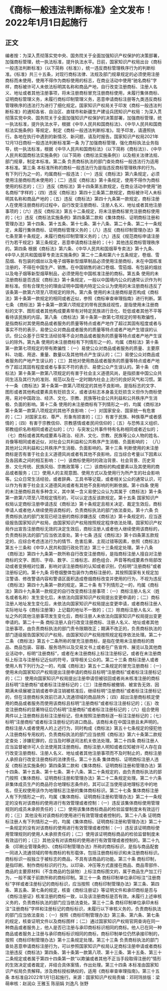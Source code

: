 # 《商标一般违法判断标准》全文发布！2022年1月1日起施行
## 正文
编者按：为深入贯彻落实党中央、国务院关于全面加强知识产权保护的决策部署，加强商标管理，统一执法标准，提升执法水平。日前，国家知识产权局出台《商标一般违法判断标准》（以下简称《标准》），统一违反商标管理秩序行为的判断标准。《标准》共三十五条，对现行商标法律、法规及部门规章规定的必须使用注册商标而未使用，使用不得作为商标使用的标志，在商业活动中使用“驰名商标”字样，商标被许可人未依法标明其名称和商品产地，自行改变注册商标、注册人名义、地址或者其他注册事项，将未注册商标冒充注册商标使用，未履行集体商标、证明商标管理义务，未履行商标印制管理义务，恶意申请商标注册等九类违反商标管理秩序的违法行为进行了细化规定。国家知识产权局关于印发《商标一般违法判断标准》的通知各省、自治区、直辖市和新疆生产建设兵团知识产权局：为深入贯彻落实党中央、国务院关于全面加强知识产权保护的决策部署，加强商标管理，统一执法标准，提升执法水平，根据《中华人民共和国商标法》、《中华人民共和国商标法实施条例》等规定，制定《商标一般违法判断标准》。现予印发，请遵照执行。各地在执行中遇到的新情况、新问题，请及时报告。国家知识产权局2021年12月13日商标一般违法判断标准第一条  为了加强商标管理，强化商标执法业务指导，统一执法标准，根据《中华人民共和国商标法》（以下简称《商标法》）、《中华人民共和国商标法实施条例》（以下简称《商标法实施条例》）以及相关法律法规、部门规章，制定本标准。第二条  负责商标执法的部门查处商标一般违法行为适用本标准。第三条  本标准所称的商标一般违法行为是指违反商标管理秩序的行为。有下列行为之一的，均属商标一般违法：（一）违反《商标法》第六条规定，必须使用注册商标而未使用的；（二）违反《商标法》第十条规定，使用不得作为商标使用的标志的；（三）违反《商标法》第十四条第五款规定，在商业活动中使用“驰名商标”字样的；（四）违反《商标法》第四十三条第二款规定，商标被许可人未标明其名称和商品产地的；（五）违反《商标法》第四十九条第一款规定，商标注册人在使用注册商标的过程中，自行改变注册商标、注册人名义、地址或者其他注册事项的；（六）违反《商标法》第五十二条规定，将未注册商标冒充注册商标使用的；（七）违反《商标法实施条例》第四条第二款和《集体商标、证明商标注册和管理办法》第十四条、第十五条、第十七条、第十八条、第二十条、第二十一条规定，未履行集体商标、证明商标管理义务的；（八）违反《商标印制管理办法》第七条至第十条规定，未履行商标印制管理义务的；（九）违反《规范商标申请注册行为若干规定》第三条规定，恶意申请商标注册的；（十）其他违反商标管理秩序的。第四条  根据《商标法》第六条、《中华人民共和国烟草专卖法》第十九条、《中华人民共和国烟草专卖法实施条例》第二十二条和第六十五条规定，卷烟、雪茄烟、有包装的烟丝以及电子烟等新型烟草制品必须使用注册商标，未在中国核准注册的，不得在中国生产、销售。在中国销售的进口卷烟、雪茄烟、有包装的烟丝以及电子烟等新型烟草制品，必须使用在中国核准注册的商标。第五条  使用的未注册商标是否违反《商标法》第十条规定，一般以中国境内公众的通常认识作为判断标准。但有合理充分的理由证明中国境内特定公众认为使用的未注册商标违反了该条第一款第六项至八项规定的除外。第六条  使用的未注册商标是否构成《商标法》第十条第一款规定的相同或者近似，参照《商标审查审理指南》进行判断。第七条  《商标法》第十条第一款第六项规定的带有民族歧视性，是指使用未注册商标的文字、图形或者其他构成要素带有对特定民族进行丑化、贬低或者其他不平等看待该民族的内容。第八条  《商标法》第十条第一款第七项规定的带有欺骗性，是指商标对其使用商品或者服务的质量等特点或者产地作了超过其固有程度或者与事实不符的表示，易使公众对商品或者服务的质量等特点或者产地产生错误的认识。但公众基于日常生活经验等不会对商品或者服务的质量等特点或者产地产生误认的除外。第九条  使用的未注册商标有下列情形之一的，均属《商标法》第十条第一款第七项规定的带有欺骗性：（一）易使公众对商品或者服务的质量、主要原料、功能、用途、重量、数量以及其他特点产生误认的；（二）易使公众对商品或者服务的产地产生误认的；（三）其他对使用商品或者服务的质量等特点或者产地作了超过其固有程度或者与事实不符的表示、易使公众产生误认的。第十条  《商标法》第十条第一款第八项规定的有害于社会主义道德风尚，是指损害中国公众共同生活及其行为的准则、规范以及在一定时期内社会上流行的良好风气和习惯。第十一条  《商标法》第十条第一款第八项规定的其他不良影响，是指标志的文字、图形或者其他构成要素具有贬损含义，或者该标志本身虽无贬损含义但作为商标使用，易对中国政治、经济、文化、宗教、民族等社会公共利益和公共秩序产生消极、负面的影响。第十二条  使用的未注册商标有下列情形之一的，均属《商标法》第十条第一款第八项规定的其他不良影响：（一）对国家安全、国家统一有危害的；（二）对国家主权、尊严、形象有损害的；（三）有害于民族、种族尊严或者感情的；（四）有害于宗教信仰、宗教感情或者民间信仰的；（五）与恐怖主义组织、邪教组织名称相同或者近似的；（六）与突发公共事件特有名称相同或者近似的；（七）商标或者其构成要素与政治、经济、文化、宗教、民族等公众人物的姓名、肖像等相同或者近似，对社会公共利益和公共秩序产生消极、负面影响的； （八）其他对公共利益和公共秩序产生消极、负面影响的。第十三条  判断使用的未注册商标是否有害于社会主义道德风尚或者有其他不良影响，应当综合考量以下因素以及各因素之间的相互影响：（一）该商标使用时的政治背景、社会背景、历史背景、文化传统、民族风俗、宗教政策等；（二）该商标的构成要素以及其使用的商品或者服务；（三）使用人的主观意图、使用方式以及使用行为所产生的社会影响等。公众日常生活经验，或者辞典、工具书等记载，或者相关公众的通常认识，可以作为有害于社会主义道德风尚或者有其他不良影响的判断依据。第十四条  使用的未注册商标具有多种含义，其中某一含义易使公众认为其属于《商标法》第十条第一款第六项至八项规定情形的，可以认定违反该款规定。第十五条  国家知识产权局认定商标注册申请违反《商标法》第十条规定且相关决定、裁定生效后，商标申请人或者他人继续使用该商标的，负责商标执法的部门依法查处。第十六条  负责商标执法的部门发现已经注册的商标涉嫌违反《商标法》第十条规定的，应当逐级报告国家知识产权局，由国家知识产权局按照规定程序依法处理。国家知识产权局作出宣告注册商标无效的决定生效后，商标注册人或者他人继续使用该商标的，负责商标执法的部门应当依法查处。第十七条  违反《商标法》第十四条第五款规定的，应综合考虑违法行为的情节、危害后果、主观过错等因素，依照《商标法》第五十三条和《中华人民共和国行政处罚法》第三十三条规定处理。第十八条  《商标法》第四十九条第一款所称自行改变注册商标，是指商标注册人擅自对注册商标的文字、图形、字母、数字、三维标志、颜色组合、声音等构成要素作局部改动或者变换相对位置，影响对该注册商标的认知或者识别，仍标明“注册商标”或者注册标记的。第十九条  将卷烟整体包装作为商标注册的，其按照国家有关规定加注警语、修改警语内容和警语区面积造成卷烟商标改变并使用的行为，不视为违反《商标法》第四十九条第一款的规定。第二十条  有下列情形之一的，均属《商标法》第四十九条第一款规定的自行改变商标注册事项：（一）商标注册人名义（姓名或者名称）发生变化后，未依法向国家知识产权局提出变更申请的；（二）商标注册人地址发生变化后，未依法向国家知识产权局提出变更申请，或者商标注册人实际地址与《商标注册簿》上记载的地址不一致的；（三）除商标注册人名义、地址之外的其他注册事项发生变化后，商标注册人未依法向国家知识产权局提出变更申请的。第二十一条  商标注册人自行改变注册商标、注册人名义、地址或者其他注册事项，由负责商标执法的部门责令限期改正；期满不改正的，负责商标执法的部门逐级报告国家知识产权局，由国家知识产权局按照规定程序依法处理。第二十二条  《商标法》第五十二条所称的冒充注册商标，是指在使用未注册商标的商品、商品包装、容器、服务场所以及交易文书上或者在广告宣传、展览以及其他商业活动中，标明“注册商标”，或者在未注册商标上标注注册标记，或者在未注册商标上标注与注册标记近似的符号，误导相关公众的。第二十三条  商标注册人或者使用人有下列行为之一的，均属《商标法》第五十二条规定的冒充注册商标：（一）使用未向国家知识产权局提出注册申请的商标且标明“注册商标”或者标注注册标记的；（二）使用向国家知识产权局提出注册申请但被驳回或者尚未核准注册的商标且标明“注册商标”或者标注注册标记的；（三）注册商标被撤销、被宣告无效、因期满未续展被注销或者申请注销被核准后，继续标明“注册商标”或者标注注册标记的，但在注册商标失效前已进入流通领域的商品除外；（四）超出注册商标核定使用的商品或者服务而使用该商标且标明“注册商标”或者标注注册标记的；（五）改变注册商标的显著特征后仍标明“注册商标”或者标注注册标记的；（六）组合使用两件以上注册商标且标注注册标记，但未按照注册商标逐一标注注册标记的；（七）标明“注册商标”或者标注注册标记的进口商品，该商标未在中国注册且未声明的。商标注册人或者使用人的上述行为，同时构成《商标法》第五十七条规定的侵犯他人注册商标专用权的，负责商标执法的部门应当依照《商标法》第六十条第二款规定查处；涉嫌犯罪的，应当及时移送司法机关依法处理。第二十四条  商标注册人应当监督被许可人合法使用其注册商标。商标注册人明知或者应知被许可人存在自行改变注册商标、注册人名义、地址或者其他注册事项而不及时制止的，商标注册人承担自行改变注册商标的法律责任。第二十五条  集体商标、证明商标注册人违反《商标法实施条例》第四条第二款和《集体商标、证明商标注册和管理办法》第十四条、第十五条、第十七条、第十八条、第二十条规定的，由负责商标执法的部门按照《集体商标、证明商标注册和管理办法》第二十二条规定处理。第二十六条  非集体成员生产的商品符合地理标志条件的，其可以正当使用该地理标志中的地名，但无权使用该作为地理标志注册的集体商标标识。第二十七条  集体商标注册人有下列情形之一的，均属《集体商标、证明商标注册和管理办法》第二十一条规定的没有对该商标的使用进行有效管理或者控制：（一）违反该集体商标使用管理规则的成员未承担责任的；（二）使用该集体商标商品的检验监督制度未有效运行的；（三）其他没有对该商标的使用进行有效管理或者控制的。第二十八条  证明商标注册人有下列情形之一的，均属《集体商标、证明商标注册和管理办法》第二十一条规定的没有对该商标的使用进行有效管理或者控制：（一）违反该证明商标使用管理规则的使用人未承担责任的；（二）使用该证明商标商品的检验监督制度未有效运行的；（三）其他没有对该商标的使用进行有效管理或者控制的。第二十九条  《印刷业管理条例》、《商标印制管理办法》所称的商标标识，是指与商品配套一同进入流通领域的带有商标的有形载体，包括注册商标标识和未注册商标标识。商标标识一般独立于被标志的商品，不具有该商品的功能。第三十条  商标印制，是指印刷、制作商标标识的行为。以印染、冲压等方式直接在商品、商品零部件、商品的主要原材料（不含商品的包装物）上标注商标图文的，属于商品生产加工行为，一般不属于前款所称的商标印制。第三十一条  商标印制单位承印标注“注册商标”字样或者注册标记的商标标识，应当按照《商标印制管理办法》第三条、第四条、第五条、第七条的规定，核查《商标注册证》等证明文件和承印商标是否与《商标注册证》核准注册的商标一致，以及该注册商标是否有效。未履行上述审核义务的，负责商标执法的部门应当依法查处。第三十二条  商标印制单位承印未标注“注册商标”字样和注册标记的商标标识，未履行以下审核义务的，负责商标执法的部门应当依法查处：（一）按照《商标印制管理办法》第三条、第六条、第七条的规定，核查证明文件以及商标图样；（二）通过国家知识产权局官网查询在同一种商品或者服务上，他人是否已注册与承印商标标识相同的商标。他人已在同一种商品或者服务上注册与承印商标标识相同的商标，商标印制单位仍然承接印制的，按照《商标印制管理办法》第十三条规定处理。第三十三条  负责商标执法的部门查处恶意申请商标注册行为，可以参照国家知识产权局认定商标注册申请或者商标注册违反《商标法》第四条、第十条第一款第八项、第十三条、第十五条、第三十二条规定或者属于第四十四条第一款“以欺骗或者其他不正当手段取得注册的”情形的生效决定或者裁定，并结合具体案情，作出处理。第三十四条  本标准由国家知识产权局负责解释。涉及商标授权确权的，适用《商标审查审理指南》。第三十五条  本标准自2022年1月1日起施行。来源：国家知识产权局责编：邓珂玮排版：梁萌审核：赵润众 王雅玉 陈丽娟 刘逸凡 张野